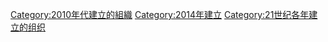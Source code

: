 {{Commons category|Organizations established in 2014}}
{{Cat topic in year|topic=建立的組織|year=2014}}

[[Category:2010年代建立的組織|Category:2010年代建立的組織]]
[[Category:2014年建立|Category:2014年建立]]
[[Category:21世纪各年建立的组织|Category:21世纪各年建立的组织]]